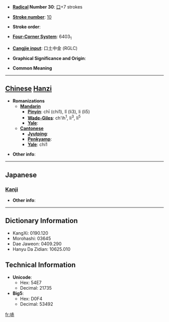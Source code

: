 * '''[[Wiktionary:Chinese radical index| Radical]] Number 30''': [[Wiktionary:Chinese radical index 口|口]]+7 strokes

* '''[[Wiktionary:Chinese total strokes index|Stroke number]]''': [[Wiktionary:Chinese total strokes index 10|10]]

* '''Stroke order''': 

* '''[[Wiktionary:Chinese four corner index|Four-Corner System]]''': 6403<sub>1</sub>

* '''[[Wiktionary:Chinese Cangjie index|Cangjie input]]''': 口土中金 (RGLC)

* '''Graphical Significance and Origin''': 

* '''Common Meaning'''

----

== [[Chinese]] [[Hanzi]] ==

* '''Romanizations'''
** '''[[Mandarin]]'''
*** '''[[Pinyin]]''': chī (chi1), lǐ (li3), li (li5)
*** '''[[Wade-Giles]]''': ch'ih<sup>1</sup>, li<sup>3</sup>, li<sup>5</sup>
*** '''[[Yale]]''': 
** '''[[Cantonese]]'''
*** '''[[Jyutping]]''':
*** '''[[Penkyamp]]''': 
*** '''[[Yale]]''': chi1

* '''Other info''': 

----

==Japanese==
===[[Kanji]]===
{{kanji|on readings=[[か]] (ka), [[け]] (ke), [[せき]] (seki)
|kun readings=[[ものみ]] (monomi)
}}

* '''Other info''':  

----

== Dictionary Information ==

* KangXi: 0190.120
* Morohashi: 03645
* Dae Jaweon: 0409.290
* Hanyu Da Zidian: 10625.010

== Technical Information ==

* '''Unicode''':
** Hex: 54E7
** Decimal: 21735
* '''Big5''':
** Hex: D0F4
** Decimal: 53492

[[fr:哧]]